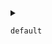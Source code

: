 
<details>
<summary>

`default`  <span class="config-field-type"></span> 

</summary>

Default is the default value the variable should have if not set by the user

</details>
